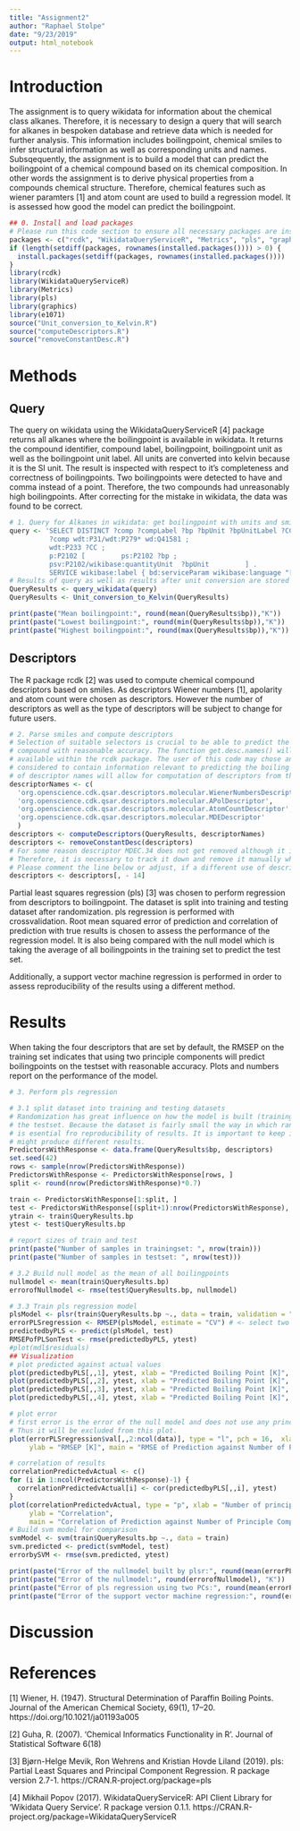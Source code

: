 ```yaml
---
title: "Assignment2"
author: "Raphael Stolpe"
date: "9/23/2019"
output: html_notebook
---
```

# Introduction
The assignment is to query wikidata for information about the chemical class alkanes. Therefore, it is necessary to design a query that will search for alkanes in bespoken database and retrieve data which is needed for further analysis. This information includes boilingpoint, chemical smiles to infer structural information as well as corresponding units and names. 
Subsqequently, the assignment is to build a model that can predict the boilingpoint of a chemical compound based on its chemical composition. In other words the assignment is to derive physical properties from a compounds chemical structure. Therefore, chemical features such as wiener paramters [1] and atom count are used to build a regression model. 
It is assessed how good the model can predict the boilingpoint. 
```r
## 0. Install and load packages
# Please run this code section to ensure all necessary packages are installed. Also make sure that the function files below are in the same directory as this file before executing.
packages <- c("rcdk", "WikidataQueryServiceR", "Metrics", "pls", "graphics", "e1071")
if (length(setdiff(packages, rownames(installed.packages()))) > 0) {
  install.packages(setdiff(packages, rownames(installed.packages())))  
}
library(rcdk)
library(WikidataQueryServiceR)
library(Metrics)
library(pls)
library(graphics)
library(e1071)
source("Unit_conversion_to_Kelvin.R")
source("computeDescriptors.R")
source("removeConstantDesc.R")
```
# Methods
## Query
The query on wikidata using the WikidataQueryServiceR [4] package returns all alkanes where the boilingpoint is available in wikidata. It returns the compound identifier, compound label, boilingpoint, boilingpoint unit as well as the boilingpoint unit label. 
All units are converted into kelvin because it is the SI unit. The result is inspected with respect to it's completeness and correctness of boilingpoints. Two boilingpoints were detected to have and comma instead of a point. Therefore, the two compounds had unreasonably high boilingpoints. After correcting for the mistake in wikidata, the data was found to be correct. 
```r


# 1. Query for Alkanes in wikidata: get boilingpoint with units and smiles for each molecule
query <- 'SELECT DISTINCT ?comp ?compLabel ?bp ?bpUnit ?bpUnitLabel ?CC WHERE {   
          ?comp wdt:P31/wdt:P279* wd:Q41581 ;   
          wdt:P233 ?CC ;     
          p:P2102 [         ps:P2102 ?bp ;           
          psv:P2102/wikibase:quantityUnit  ?bpUnit         ] .   
          SERVICE wikibase:label { bd:serviceParam wikibase:language "[AUTO_LANGUAGE],en". } } '
# Results of query as well as results after unit conversion are stored in QueryResults
QueryResults <- query_wikidata(query)
QueryResults <- Unit_conversion_to_Kelvin(QueryResults)
```
``` r
print(paste("Mean boilingpoint:", round(mean(QueryResults$bp)),"K"))
print(paste("Lowest boilingpoint:", round(min(QueryResults$bp)),"K"))
print(paste("Highest boilingpoint:", round(max(QueryResults$bp)),"K"))
```
## Descriptors
The R package rcdk [2] was used to compute chemical compound descriptors based on smiles. As descriptors Wiener numbers [1], apolarity and atom count were chosen as descriptors. However the number of descriptors as well as the type of descriptors will be subject to change for future users. 
```r
# 2. Parse smiles and compute descriptors
# Selection of suitable selectors is crucial to be able to predict the boiling point of chemical
# compound with reasonable accuracy. The function get.desc.names() will print a list of descriptors
# available within the rcdk package. The user of this code may chose any set of descriptors that is
# considered to contain information relevant to predicting the boiling point. Adding it to the list
# of descriptor names will allow for computation of descriptors from the smiles. 
descriptorNames <- c(
  'org.openscience.cdk.qsar.descriptors.molecular.WienerNumbersDescriptor',
  'org.openscience.cdk.qsar.descriptors.molecular.APolDescriptor',
  'org.openscience.cdk.qsar.descriptors.molecular.AtomCountDescriptor',
  'org.openscience.cdk.qsar.descriptors.molecular.MDEDescriptor'
  )
descriptors <- computeDescriptors(QueryResults, descriptorNames)
descriptors <- removeConstantDesc(descriptors)
# For some reason descriptor MDEC.34 does not get removed although it is a constant clumn. 
# Therefore, it is necessary to track it down and remove it manually when using MDED descriptors. 
# Please comment the line below or adjust, if a different use of descriptors is intended.
descriptors <- descriptors[, - 14] 


```
Partial least squares regression (pls) [3] was chosen to perform regression from descriptors to boilingpoint. The dataset is split into training and testing dataset after randomization. pls regression is performed with crossvalidation. Root mean squared error of prediction and correlation of prediction with true results is chosen to assess the performance of the regression model. It is also being compared with the null model which is taking the average of all boilingpoints in the training set to predict the test set. 

Additionally, a support vector machine regression is performed in order to assess reproducibility of the results using a different method. 

# Results
When taking the four descriptors that are set by default, the RMSEP on the training set indicates that using two principle components will predict boilingpoints on the testset with reasonable accuracy. Plots and numbers report on the performance of the model. 
```r
# 3. Perform pls regression 

# 3.1 split dataset into training and testing datasets
# Randomization has great influence on how the model is built (trainingset) and how it performs on 
# the testset. Because the dataset is fairly small the way in which randomization occurs (set.seed())
# is esential fro reproducibility of results. It is important to keep in mind that a different seed 
# might produce different results. 
PredictorsWithResponse <- data.frame(QueryResults$bp, descriptors)
set.seed(42)
rows <- sample(nrow(PredictorsWithResponse))
PredictorsWithResponse <- PredictorsWithResponse[rows, ]
split <- round(nrow(PredictorsWithResponse)*0.7)

train <- PredictorsWithResponse[1:split, ]
test <- PredictorsWithResponse[(split+1):nrow(PredictorsWithResponse), ]
ytrain <- train$QueryResults.bp
ytest <- test$QueryResults.bp
```

```  r
# report sizes of train and test 
print(paste("Number of samples in trainingset: ", nrow(train)))
print(paste("Number of samples in testset: ", nrow(test)))
```

``` r
# 3.2 Build null model as the mean of all boilingpoints 
nullmodel <- mean(train$QueryResults.bp)
errorofNullmodel <- rmse(test$QueryResults.bp, nullmodel)

# 3.3 Train pls regression model
plsModel <- plsr(train$QueryResults.bp ~., data = train, validation = "CV")
errorPLSregression <- RMSEP(plsModel, estimate = "CV") # <- select two principle components
predictedbyPLS <- predict(plsModel, test)
RMSEPofPLSonTest <- rmse(predictedbyPLS, ytest)
#plot(mdl$residuals)
## Visualization
# plot predicted against actual values
plot(predictedbyPLS[,,1], ytest, xlab = "Predicted Boiling Point [K]", ylab = "Measured Boiling Point [K]", main = "Regression with one PC")
plot(predictedbyPLS[,,2], ytest, xlab = "Predicted Boiling Point [K]", ylab = "Measured Boiling Point [K]", main = "Regression with two PCs")
plot(predictedbyPLS[,,3], ytest, xlab = "Predicted Boiling Point [K]", ylab = "Measured Boiling Point [K]", main = "Regression with three PCs")
plot(predictedbyPLS[,,4], ytest, xlab = "Predicted Boiling Point [K]", ylab = "Measured Boiling Point [K]", main = "Regression with four PCs")

# plot error
# first error is the error of the null model and does not use any principle component from the pca.
# Thus it will be excluded from this plot. 
plot(errorPLSregression$val[,,2:ncol(data)], type = "l", pch = 16,  xlab = "Number of principle components",
     ylab = "RMSEP [K]", main = "RMSE of Prediction against Number of Principle Components")

# correlation of results 
correlationPredictedvActual <- c()
for (i in 1:ncol(PredictorsWithResponse)-1) {
  correlationPredictedvActual[i] <- cor(predictedbyPLS[,,i], ytest)
}
plot(correlationPredictedvActual, type = "p", xlab = "Number of principle components", 
     ylab = "Correlation",
     main = "Correlation of Prediction against Number of Principle Components")
# Build svm model for comparison
svmModel <- svm(train$QueryResults.bp ~., data = train)
svm.predicted <- predict(svmModel, test)
errorbySVM <- rmse(svm.predicted, ytest)
```
``` r
print(paste("Error of the nullmodel built by plsr:", round(mean(errorPLSregression$val[,,1])),"K"))
print(paste("Error of the nullmodel:", round(errorofNullmodel), "K"))
print(paste("Error of pls regression using two PCs:", round(mean(errorPLSregression$val[,,3])),"K"))
print(paste("Error of the support vector machine regression:", round(errorbySVM), "K"))
```


# Discussion

# References 

[1] Wiener, H. (1947). Structural Determination of Paraffin Boiling Points. Journal of the American Chemical Society, 69(1), 17–20. https://doi.org/10.1021/ja01193a005

[2] Guha, R. (2007). 'Chemical Informatics Functionality in R'. Journal of Statistical Software 6(18)

[3] Bjørn-Helge Mevik, Ron Wehrens and Kristian Hovde Liland (2019). pls: Partial Least
    Squares and Principal Component Regression. R package version 2.7-1.
    https://CRAN.R-project.org/package=pls

[4] Mikhail Popov (2017). WikidataQueryServiceR: API Client Library for 'Wikidata Query
  Service'. R package version 0.1.1.
  https://CRAN.R-project.org/package=WikidataQueryServiceR
